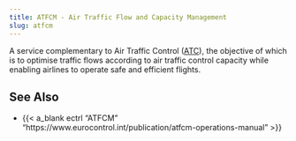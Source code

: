 ```yaml
---
title: ATFCM - Air Traffic Flow and Capacity Management
slug: atfcm
---
```


A service complementary to Air Traffic Control ([ATC](atc.qmd)), the objective of which is
to optimise traffic flows according to air traffic control capacity
while enabling airlines to operate safe and efficient flights.

## See Also

* {{< a_blank ectrl "ATFCM" "https://www.eurocontrol.int/publication/atfcm-operations-manual" >}}

